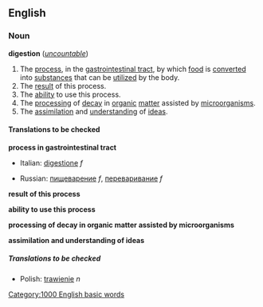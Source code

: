 ==English==
===Noun===
{{wikipedia}}
'''digestion''' (''[[uncountable]]'')

#The [[process]], in the [[gastrointestinal tract]], by which [[food]] is [[convert]]ed into [[substance]]s that can be [[utilize]]d by the body.
#The [[result]] of this process.
#The [[ability]] to use this process.
#The [[processing]] of [[decay]] in [[organic]] [[matter]] assisted by [[microorganism]]s.
#The [[assimilation]] and [[understanding]] of [[idea]]s.

====Translations to be checked====

'''process in gastrointestinal tract'''
{{top}}
*Italian: [[digestione]] ''f''
{{mid}}
*Russian: [[пищеварение]] ''f'', [[переваривание]] ''f''
{{bottom}}

'''result of this process'''
{{top}}
{{mid}}
{{bottom}}

'''ability to use this process'''
{{top}}
{{mid}}
{{bottom}}

'''processing of decay in organic matter assisted by microorganisms'''
{{top}}
{{mid}}
{{bottom}}

'''assimilation and understanding of ideas'''
{{top}}
{{mid}}
{{bottom}}

=====Translations to be checked=====
<!--Remove this section once all of the translations below have been moved into the tables above.-->
{{checktrans}}

*Polish: [[trawienie]] ''n''

[[Category:1000 English basic words]]